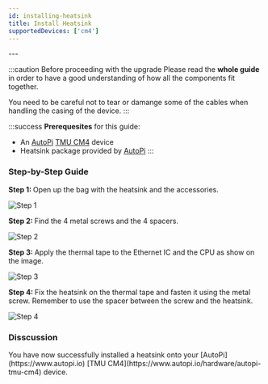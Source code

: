 ```yaml
---
id: installing-heatsink
title: Install Heatsink
supportedDevices: ['cm4']
---
```



<DeviceSupportBanner supported={frontMatter.supportedDevices} />
---

:::caution Before proceeding with the upgrade
Please read the **whole guide** in order to have a good understanding of how all the components fit together.

You need to be careful not to tear or damange some of the cables when handling the casing of the device.
:::

:::success
**Prerequesites** for this guide:
- An [AutoPi](https://www.autopi.io) [TMU CM4](https://www.autopi.io/hardware/autopi-tmu-cm4) device
- Heatsink package provided by [AutoPi](https://www.autopi.io)
:::

### Step-by-Step Guide

<SideBySide>
	<p>
		<strong>Step 1: </strong>
		Open up the bag with the heatsink and the accessories.
	</p>
	<img alt="Step 1" src={useBaseUrl('/img/hardware/autopi_tmu_cm4/installing_heatsink/heatsink1.jpg')}/>
</SideBySide>
<br/>

<SideBySide>
	<p>
		<strong>Step 2: </strong>
		Find the 4 metal screws and the 4 spacers. 
	</p>
	<img alt="Step 2" src={useBaseUrl('/img/hardware/autopi_tmu_cm4/installing_heatsink/heatsink2.jpg')}/>
</SideBySide>
<br/>

<SideBySide>
	<p>
		<strong>Step 3: </strong>
		Apply the thermal tape to the Ethernet IC and the CPU as show on the image. 
	</p>
	<img alt="Step 3" src={useBaseUrl('/img/hardware/autopi_tmu_cm4/installing_heatsink/heatsink3.jpg')}/>
</SideBySide>
<br/>

<SideBySide>
	<p>
		<strong>Step 4: </strong>
		Fix the heatsink on the thermal tape and fasten it using the metal screw. Remember to use the spacer between the screw and the heatsink. 
	</p>
	<img alt="Step 4" src={useBaseUrl('/img/hardware/autopi_tmu_cm4/installing_heatsink/heatsink4.jpg')}/>
</SideBySide>
<br/>

### Disscussion
<p>
	You have now successfully installed a heatsink onto your [AutoPi](https://www.autopi.io) [TMU CM4](https://www.autopi.io/hardware/autopi-tmu-cm4) device.
</p>

